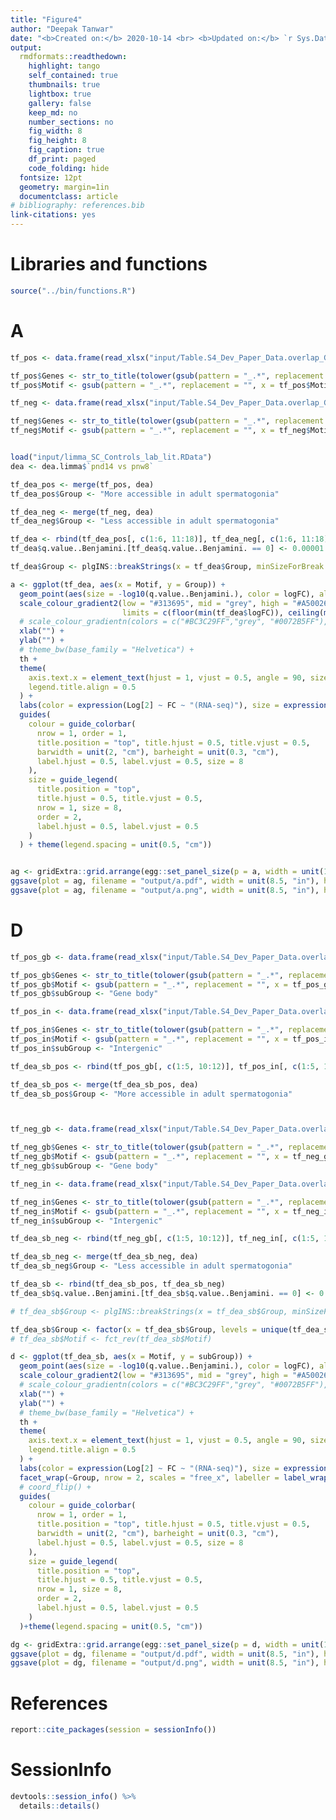 ```yaml
---
title: "Figure4"
author: "Deepak Tanwar"
date: "<b>Created on:</b> 2020-10-14 <br> <b>Updated on:</b> `r Sys.Date()`"
output:
  rmdformats::readthedown:
    highlight: tango
    self_contained: true
    thumbnails: true
    lightbox: true
    gallery: false
    keep_md: no
    number_sections: no
    fig_width: 8
    fig_height: 8
    fig_caption: true
    df_print: paged
    code_folding: hide
  fontsize: 12pt
  geometry: margin=1in
  documentclass: article
# bibliography: references.bib
link-citations: yes
---
```



# Libraries and functions
```r
source("../bin/functions.R")
```


# A
```r
tf_pos <- data.frame(read_xlsx("input/Table.S4_Dev_Paper_Data.overlap_GO.enrichment.and.TF.motifs.for.DARs.xlsx", sheet = "G"))

tf_pos$Genes <- str_to_title(tolower(gsub(pattern = "_.*", replacement = "", x = tf_pos$Motif.Name)))
tf_pos$Motif <- gsub(pattern = "_.*", replacement = "", x = tf_pos$Motif.Name)

tf_neg <- data.frame(read_xlsx("input/Table.S4_Dev_Paper_Data.overlap_GO.enrichment.and.TF.motifs.for.DARs.xlsx", sheet = "J"))

tf_neg$Genes <- str_to_title(tolower(gsub(pattern = "_.*", replacement = "", x = tf_neg$Motif.Name)))
tf_neg$Motif <- gsub(pattern = "_.*", replacement = "", x = tf_neg$Motif.Name)


load("input/limma_SC_Controls_lab_lit.RData")
dea <- dea.limma$`pnd14 vs pnw8`

tf_dea_pos <- merge(tf_pos, dea)
tf_dea_pos$Group <- "More accessible in adult spermatogonia"

tf_dea_neg <- merge(tf_neg, dea)
tf_dea_neg$Group <- "Less accessible in adult spermatogonia"

tf_dea <- rbind(tf_dea_pos[, c(1:6, 11:18)], tf_dea_neg[, c(1:6, 11:18)])
tf_dea$q.value..Benjamini.[tf_dea$q.value..Benjamini. == 0] <- 0.00001

tf_dea$Group <- plgINS::breakStrings(x = tf_dea$Group, minSizeForBreak = 35)

a <- ggplot(tf_dea, aes(x = Motif, y = Group)) +
  geom_point(aes(size = -log10(q.value..Benjamini.), color = logFC), alpha = 0.6) +
  scale_colour_gradient2(low = "#313695", mid = "grey", high = "#A50026", 
                         limits = c(floor(min(tf_dea$logFC)), ceiling(max(tf_dea$logFC))), breaks = c(-5, 0, 5)) +
  # scale_colour_gradientn(colors = c("#BC3C29FF","grey", "#0072B5FF"), guide=guide_colorbar(reverse=FALSE))+
  xlab("") +
  ylab("") +
  # theme_bw(base_family = "Helvetica") +
  th +
  theme(
    axis.text.x = element_text(hjust = 1, vjust = 0.5, angle = 90, size = 8),
    legend.title.align = 0.5
  ) +
  labs(color = expression(Log[2] ~ FC ~ "(RNA-seq)"), size = expression(-Log[10] ~ adjusted ~ italic(P) ~ "(Motif enrichment)")) +
  guides(
    colour = guide_colorbar(
      nrow = 1, order = 1,
      title.position = "top", title.hjust = 0.5, title.vjust = 0.5,
      barwidth = unit(2, "cm"), barheight = unit(0.3, "cm"),
      label.hjust = 0.5, label.vjust = 0.5, size = 8
    ),
    size = guide_legend(
      title.position = "top",
      title.hjust = 0.5, title.vjust = 0.5,
      nrow = 1, size = 8,
      order = 2,
      label.hjust = 0.5, label.vjust = 0.5
    )
  ) + theme(legend.spacing = unit(0.5, "cm"))


ag <- gridExtra::grid.arrange(egg::set_panel_size(p = a, width = unit(17.5, "cm"), height = unit(2.5, "cm")))
ggsave(plot = ag, filename = "output/a.pdf", width = unit(8.5, "in"), height = unit(11, "in"), dpi = 320)
ggsave(plot = ag, filename = "output/a.png", width = unit(8.5, "in"), height = unit(11, "in"), dpi = 320)
```


# D
```r
tf_pos_gb <- data.frame(read_xlsx("input/Table.S4_Dev_Paper_Data.overlap_GO.enrichment.and.TF.motifs.for.DARs.xlsx", sheet = "I"))

tf_pos_gb$Genes <- str_to_title(tolower(gsub(pattern = "_.*", replacement = "", x = tf_pos_gb$Motif.Name)))
tf_pos_gb$Motif <- gsub(pattern = "_.*", replacement = "", x = tf_pos_gb$Motif.Name)
tf_pos_gb$subGroup <- "Gene body"

tf_pos_in <- data.frame(read_xlsx("input/Table.S4_Dev_Paper_Data.overlap_GO.enrichment.and.TF.motifs.for.DARs.xlsx", sheet = "H"))

tf_pos_in$Genes <- str_to_title(tolower(gsub(pattern = "_.*", replacement = "", x = tf_pos_in$Motif.Name)))
tf_pos_in$Motif <- gsub(pattern = "_.*", replacement = "", x = tf_pos_in$Motif.Name)
tf_pos_in$subGroup <- "Intergenic"

tf_dea_sb_pos <- rbind(tf_pos_gb[, c(1:5, 10:12)], tf_pos_in[, c(1:5, 10:12)])

tf_dea_sb_pos <- merge(tf_dea_sb_pos, dea)
tf_dea_sb_pos$Group <- "More accessible in adult spermatogonia"



tf_neg_gb <- data.frame(read_xlsx("input/Table.S4_Dev_Paper_Data.overlap_GO.enrichment.and.TF.motifs.for.DARs.xlsx", sheet = "L"))

tf_neg_gb$Genes <- str_to_title(tolower(gsub(pattern = "_.*", replacement = "", x = tf_neg_gb$Motif.Name)))
tf_neg_gb$Motif <- gsub(pattern = "_.*", replacement = "", x = tf_neg_gb$Motif.Name)
tf_neg_gb$subGroup <- "Gene body"

tf_neg_in <- data.frame(read_xlsx("input/Table.S4_Dev_Paper_Data.overlap_GO.enrichment.and.TF.motifs.for.DARs.xlsx", sheet = "K"))

tf_neg_in$Genes <- str_to_title(tolower(gsub(pattern = "_.*", replacement = "", x = tf_neg_in$Motif.Name)))
tf_neg_in$Motif <- gsub(pattern = "_.*", replacement = "", x = tf_neg_in$Motif.Name)
tf_neg_in$subGroup <- "Intergenic"

tf_dea_sb_neg <- rbind(tf_neg_gb[, c(1:5, 10:12)], tf_neg_in[, c(1:5, 10:12)])

tf_dea_sb_neg <- merge(tf_dea_sb_neg, dea)
tf_dea_sb_neg$Group <- "Less accessible in adult spermatogonia"

tf_dea_sb <- rbind(tf_dea_sb_pos, tf_dea_sb_neg)
tf_dea_sb$q.value..Benjamini.[tf_dea_sb$q.value..Benjamini. == 0] <- 0.00001

# tf_dea_sb$Group <- plgINS::breakStrings(x = tf_dea_sb$Group, minSizeForBreak = 25)

tf_dea_sb$Group <- factor(x = tf_dea_sb$Group, levels = unique(tf_dea_sb$Group))
# tf_dea_sb$Motif <- fct_rev(tf_dea_sb$Motif)

d <- ggplot(tf_dea_sb, aes(x = Motif, y = subGroup)) +
  geom_point(aes(size = -log10(q.value..Benjamini.), color = logFC), alpha = 0.6) +
  scale_colour_gradient2(low = "#313695", mid = "grey", high = "#A50026", limits = c(floor(min(tf_dea_sb$logFC)), ceiling(max(tf_dea_sb$logFC))), breaks = c(-5, 0, 5)) +
  # scale_colour_gradientn(colors = c("#BC3C29FF","grey", "#0072B5FF"), guide=guide_colorbar(reverse=FALSE))+
  xlab("") +
  ylab("") +
  # theme_bw(base_family = "Helvetica") +
  th +
  theme(
    axis.text.x = element_text(hjust = 1, vjust = 0.5, angle = 90, size = 8),
    legend.title.align = 0.5
  ) +
  labs(color = expression(Log[2] ~ FC ~ "(RNA-seq)"), size = expression(-Log[10] ~ adjusted ~ italic(P) ~ "(Motif enrichment)")) +
  facet_wrap(~Group, nrow = 2, scales = "free_x", labeller = label_wrap_gen(width = 50)) +
  # coord_flip() +
  guides(
    colour = guide_colorbar(
      nrow = 1, order = 1,
      title.position = "top", title.hjust = 0.5, title.vjust = 0.5,
      barwidth = unit(2, "cm"), barheight = unit(0.3, "cm"),
      label.hjust = 0.5, label.vjust = 0.5, size = 8
    ),
    size = guide_legend(
      title.position = "top",
      title.hjust = 0.5, title.vjust = 0.5,
      nrow = 1, size = 8,
      order = 2,
      label.hjust = 0.5, label.vjust = 0.5
    )
  )+theme(legend.spacing = unit(0.5, "cm"))

dg <- gridExtra::grid.arrange(egg::set_panel_size(p = d, width = unit(10, "cm"), height = unit(3.25, "cm")))
ggsave(plot = dg, filename = "output/d.pdf", width = unit(8.5, "in"), height = unit(11, "in"), dpi = 320)
ggsave(plot = dg, filename = "output/d.png", width = unit(8.5, "in"), height = unit(11, "in"), dpi = 320)
```


# References
```r
report::cite_packages(session = sessionInfo())
```

# SessionInfo
```r
devtools::session_info() %>%
  details::details()
```
